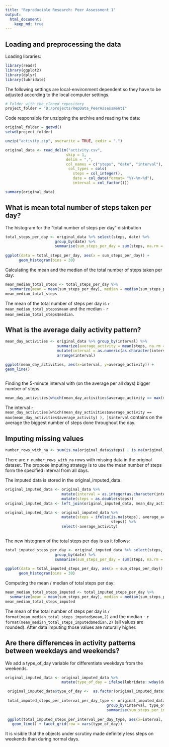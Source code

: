```yaml
---
title: "Reproducible Research: Peer Assessment 1"
output: 
  html_document:
    keep_md: true
---
```



## Loading and preprocessing the data

Loading libraries:

```r
library(readr)
library(ggplot2)
library(dplyr)
library(lubridate)
```

The following settings are local-environment dependent so they have to be 
adjusted according to the local computer settings.

```r

# Folder with the cloned repository
project_folder = "D:/projects/RepData_PeerAssessment1"

```

Code responsible for unzipping the archive and reading the data:

```r

original_folder = getwd()
setwd(project_folder)

unzip("activity.zip", overwrite = TRUE, exdir = ".")

original_data <- read_delim("activity.csv", 
                           skip = 1,
                           delim = ",",
                           col_names = c("steps", "date", "interval"),
                            col_types = cols(
                              steps = col_integer(),
                              date = col_date(format= "%Y-%m-%d"),
                              interval = col_factor()))

summary(original_data)
```


## What is mean total number of steps taken per day?

The histogram for the "total number of steps per day" distribution

```r

total_steps_per_day <- original_data %>% select(steps, date) %>% 
                      group_by(date) %>%
                      summarise(sum_steps_per_day = sum(steps, na.rm = TRUE)) 
                      
ggplot(data = total_steps_per_day, aes(x = sum_steps_per_day)) + 
      geom_histogram(bins = 30)

```



Calculating the mean and the median of the total number of steps taken per day:

```r
mean_median_total_steps <- total_steps_per_day %>%
  summarize(mean = mean(sum_steps_per_day), median = median(sum_steps_per_day))
mean_median_total_steps
```

The mean of the total number of steps per day is `r mean_median_total_steps$mean`
and the median -  `r mean_median_total_steps$median`.

## What is the average daily activity pattern?

```r

mean_day_activities <- original_data %>% group_by(interval) %>%
                       summarize(average_activity = mean(steps, na.rm = TRUE)) %>%
                       mutate(interval = as.numeric(as.character(interval))) %>%
                       arrange(interval)

ggplot(mean_day_activities, aes(x=interval, y=average_activity)) +
geom_line()
 
```

Finding the 5-minute interval with (on the average per all days) bigger number of steps.

```r
mean_day_activities[which(mean_day_activities$average_activity == max(mean_day_activities$average_activity) ), ]$interval
```

The interval `r mean_day_activities[which(mean_day_activities$average_activity == max(mean_day_activities$average_activity) ), ]$interval`  contains on the 
average the biggest number of steps done throughout the day.


## Imputing missing values

```r
number_rows_with_na <- sum(is.na(original_data$steps) | is.na(original_data$date) | is.na(original_data$interval))
```

There are `r number_rows_with_na` rows with missing data in the original dataset.
The propose imputing strategy is to use the mean number of steps form the specified interval from all days. 

The imputed data is stored in the original_imputed_data. 
```r
original_imputed_data <- original_data %>%
                         mutate(interval = as.integer(as.character(interval))) %>%
                         mutate(steps = as.double(steps))
original_imputed_data <- left_join(original_imputed_data, mean_day_activities, by="interval")

original_imputed_data <- original_imputed_data %>% 
                         mutate(steps = ifelse(is.na(steps), average_activity, 
                                               steps)) %>%
                         select(-average_activity)
                         
```

The new histogram of the total steps per day is as it follows:

```r


total_imputed_steps_per_day <- original_imputed_data %>% select(steps, date) %>% 
                      group_by(date) %>%
                      summarise(sum_steps_per_day = sum(steps, na.rm = TRUE)) 
                      
ggplot(data = total_imputed_steps_per_day, aes(x = sum_steps_per_day)) + 
      geom_histogram(bins = 30)
```

Computing the mean / median of total steps per day: 

```r
mean_median_total_steps_imputed <- total_imputed_steps_per_day %>%
  summarize(mean = mean(sum_steps_per_day), median = median(sum_steps_per_day))
mean_median_total_steps_imputed
```


The mean of the total number of steps per day is `r format(mean_median_total_steps_imputed$mean,2)`
and the median -  `r format(mean_median_total_steps_imputed$median,2)` (all values are rounded). After data imputing
those values are naturally higher. 

## Are there differences in activity patterns between weekdays and weekends?

We add a type_of_day variable for differentiate weekdays from the weekends.

```r

original_imputed_data <- original_imputed_data %>% 
                         mutate(type_of_day = ifelse(lubridate::wday(date) %in% c(1,7), "WEEKEND", "NORMAL_DAY"))

 original_imputed_data$type_of_day <-  as.factor(original_imputed_data$type_of_day) 
 
 total_imputed_steps_per_interval_per_day_type <- original_imputed_data %>%                                                           select(steps, interval, type_of_day) %>% 
                                             group_by(interval, type_of_day) %>%
                                             summarise(sum_steps_per_interval = sum(steps))
 
 ggplot(total_imputed_steps_per_interval_per_day_type, aes(x=interval, y=sum_steps_per_interval)) + 
   geom_line() + facet_grid(row = vars(type_of_day))

```

It is visible that the objects under scrutiny made definitely less steps on weekends than during normal days.
